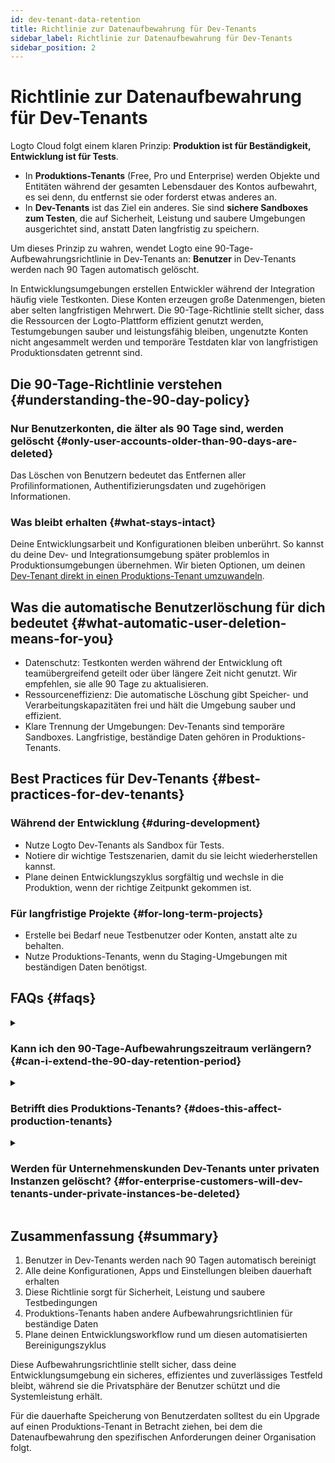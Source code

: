 ```yaml
---
id: dev-tenant-data-retention
title: Richtlinie zur Datenaufbewahrung für Dev-Tenants
sidebar_label: Richtlinie zur Datenaufbewahrung für Dev-Tenants
sidebar_position: 2
---
```


# Richtlinie zur Datenaufbewahrung für Dev-Tenants

Logto Cloud folgt einem klaren Prinzip: **Produktion ist für Beständigkeit, Entwicklung ist für Tests**.

- In **Produktions-Tenants** (Free, Pro und Enterprise) werden Objekte und Entitäten während der gesamten Lebensdauer des Kontos aufbewahrt, es sei denn, du entfernst sie oder forderst etwas anderes an.
- In **Dev-Tenants** ist das Ziel ein anderes. Sie sind **sichere Sandboxes zum Testen**, die auf Sicherheit, Leistung und saubere Umgebungen ausgerichtet sind, anstatt Daten langfristig zu speichern.

Um dieses Prinzip zu wahren, wendet Logto eine 90-Tage-Aufbewahrungsrichtlinie in Dev-Tenants an: **Benutzer** in Dev-Tenants werden nach 90 Tagen automatisch gelöscht.

In Entwicklungsumgebungen erstellen Entwickler während der Integration häufig viele Testkonten. Diese Konten erzeugen große Datenmengen, bieten aber selten langfristigen Mehrwert. Die 90-Tage-Richtlinie stellt sicher, dass die Ressourcen der Logto-Plattform effizient genutzt werden, Testumgebungen sauber und leistungsfähig bleiben, ungenutzte Konten nicht angesammelt werden und temporäre Testdaten klar von langfristigen Produktionsdaten getrennt sind.

## Die 90-Tage-Richtlinie verstehen \{#understanding-the-90-day-policy}

### Nur Benutzerkonten, die älter als 90 Tage sind, werden gelöscht \{#only-user-accounts-older-than-90-days-are-deleted}

Das Löschen von Benutzern bedeutet das Entfernen aller Profilinformationen, Authentifizierungsdaten und zugehörigen Informationen.

### Was bleibt erhalten \{#what-stays-intact}

Deine Entwicklungsarbeit und Konfigurationen bleiben unberührt. So kannst du deine Dev- und Integrationsumgebung später problemlos in Produktionsumgebungen übernehmen. Wir bieten Optionen, um deinen [Dev-Tenant direkt in einen Produktions-Tenant umzuwandeln](./tenant-settings#tenant-types-dev-vs-prod).

## Was die automatische Benutzerlöschung für dich bedeutet \{#what-automatic-user-deletion-means-for-you}

- Datenschutz: Testkonten werden während der Entwicklung oft teamübergreifend geteilt oder über längere Zeit nicht genutzt. Wir empfehlen, sie alle 90 Tage zu aktualisieren.
- Ressourceneffizienz: Die automatische Löschung gibt Speicher- und Verarbeitungskapazitäten frei und hält die Umgebung sauber und effizient.
- Klare Trennung der Umgebungen: Dev-Tenants sind temporäre Sandboxes. Langfristige, beständige Daten gehören in Produktions-Tenants.

## Best Practices für Dev-Tenants \{#best-practices-for-dev-tenants}

### Während der Entwicklung \{#during-development}

- Nutze Logto Dev-Tenants als Sandbox für Tests.
- Notiere dir wichtige Testszenarien, damit du sie leicht wiederherstellen kannst.
- Plane deinen Entwicklungszyklus sorgfältig und wechsle in die Produktion, wenn der richtige Zeitpunkt gekommen ist.

### Für langfristige Projekte \{#for-long-term-projects}

- Erstelle bei Bedarf neue Testbenutzer oder Konten, anstatt alte zu behalten.
- Nutze Produktions-Tenants, wenn du Staging-Umgebungen mit beständigen Daten benötigst.

## FAQs \{#faqs}

<details>
<summary>

### Kann ich den 90-Tage-Aufbewahrungszeitraum verlängern? \{#can-i-extend-the-90-day-retention-period}

</summary>

Nein. Die 90-Tage-Richtlinie ist für alle Dev-Tenants festgelegt, um Konsistenz und Sicherheit zu gewährleisten. Wenn du spezielle Anforderungen hast, kontaktiere uns bitte für eine Beratung.

</details>

<details>
<summary>

### Betrifft dies Produktions-Tenants? \{#does-this-affect-production-tenants}

</summary>

Nein. Alle Daten in Produktions-Tenants, einschließlich Benutzer und Konfigurationen für Free-, Pro- und Enterprise-Pläne, sind nicht betroffen.

</details>

<details>
<summary>

### Werden für Unternehmenskunden Dev-Tenants unter privaten Instanzen gelöscht? \{#for-enterprise-customers-will-dev-tenants-under-private-instances-be-deleted}

</summary>

Nein. Dev-Tenants in privaten Instanzen sind von der 90-Tage-Löschrichtlinie ausgenommen.

</details>

## Zusammenfassung \{#summary}

1. Benutzer in Dev-Tenants werden nach 90 Tagen automatisch bereinigt
2. Alle deine Konfigurationen, Apps und Einstellungen bleiben dauerhaft erhalten
3. Diese Richtlinie sorgt für Sicherheit, Leistung und saubere Testbedingungen
4. Produktions-Tenants haben andere Aufbewahrungsrichtlinien für beständige Daten
5. Plane deinen Entwicklungsworkflow rund um diesen automatisierten Bereinigungszyklus

Diese Aufbewahrungsrichtlinie stellt sicher, dass deine Entwicklungsumgebung ein sicheres, effizientes und zuverlässiges Testfeld bleibt, während sie die Privatsphäre der Benutzer schützt und die Systemleistung erhält.

Für die dauerhafte Speicherung von Benutzerdaten solltest du ein Upgrade auf einen Produktions-Tenant in Betracht ziehen, bei dem die Datenaufbewahrung den spezifischen Anforderungen deiner Organisation folgt.
